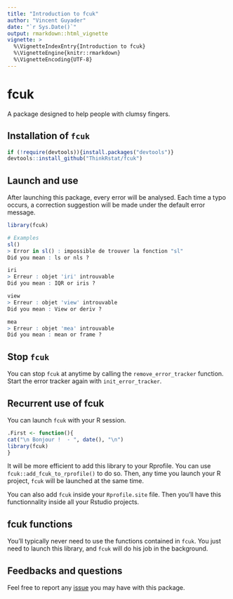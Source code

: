 ---
title: "Introduction to fcuk"
author: "Vincent Guyader"
date: "`r Sys.Date()`"
output: rmarkdown::html_vignette
vignette: >
  %\VignetteIndexEntry{Introduction to fcuk}
  %\VignetteEngine{knitr::rmarkdown}
  %\VignetteEncoding{UTF-8}
---

# fcuk

A package designed to help people with clumsy fingers.

## Installation of `fcuk`

```R
if (!require(devtools)){install.packages("devtools")}
devtools::install_github("ThinkRstat/fcuk")
```

## Launch and use

After launching this package, every error will be analysed. Each time a typo occurs, a correction suggestion will be made under the default error message. 

```{r eval=FALSE}
library(fcuk)

# Examples 
sl()
> Error in sl() : impossible de trouver la fonction "sl"
Did you mean : ls or nls ?

iri
> Erreur : objet 'iri' introuvable
Did you mean : IQR or iris ?

view
> Erreur : objet 'view' introuvable
Did you mean : View or deriv ?

mea
> Erreur : objet 'mea' introuvable
Did you mean : mean or frame ?

```

## Stop `fcuk`

You can stop `fcuk` at anytime by calling the `remove_error_tracker` function. Start the error tracker again with `init_error_tracker`. 

## Recurrent use of fcuk

You can launch `fcuk` with your R session. 

```{r}
.First <- function(){
cat("\n Bonjour !  - ", date(), "\n") 
library(fcuk)
}
```

It will be more efficient to add this library to your Rprofile. You can use `fcuk::add_fcuk_to_rprofile()` to do so. Then, any time you launch your R project, `fcuk` will be launched at the same time. 

You can also add `fcuk` inside your `Rprofile.site` file. Then you'll have this functionnality inside all your Rstudio projects.

## fcuk functions

You'll typically never need to use the functions contained in `fcuk`. You just need to launch this library, and `fcuk` will do his job in the background. 

## Feedbacks and questions 

Feel free to  report any [issue](https://github.com/ThinkRstat/fcuk/issues) you may have with this package. 